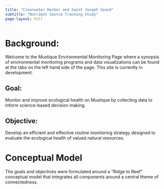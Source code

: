 ```yaml
---
title: "Clearwater Harbor and Saint Joseph Sound"
subtitle: "Nutrient Source Tracking Study"
page-layout: full
---
```


# Background:

Welcome to the Mustique Environmental Monitoring Page where a synopsis of environmental monitoring programs and data visualizations can be found at the tabs on the left hand side of the page. This site is currently in development.   

## Goal: 
Monitor and improve ecological health on Mustique by collecting data to inform science-based decision making.

## Objective:
Develop an efficient and effective routine monitoring strategy designed to evaluate the ecological health of valued natural resources. 

# Conceptual Model
The goals and objectives were formulated around a "Ridge to Reef" conceptual model that integrates all components around a central theme of connectedness. 


